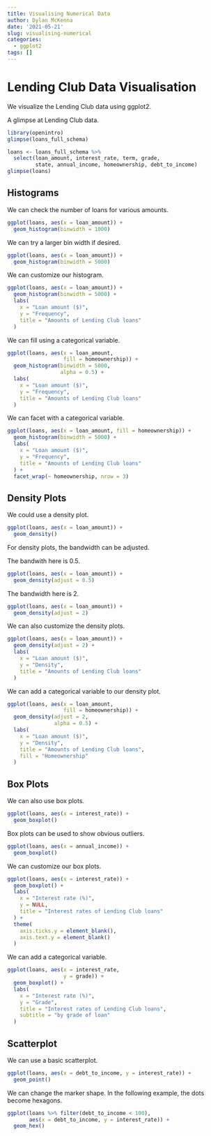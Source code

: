 ```yaml
---
title: Visualising Numerical Data
author: Dylan McKenna
date: '2021-05-21'
slug: visualising-numerical
categories:
  - ggplot2
tags: []
---
```


# Lending Club Data Visualisation
We visualize the Lending Club data using ggplot2.

A glimpse at Lending Club data.

```r
library(openintro)
glimpse(loans_full_schema)

```

```r
loans <- loans_full_schema %>%
  select(loan_amount, interest_rate, term, grade, 
         state, annual_income, homeownership, debt_to_income)
glimpse(loans)
```

## Histograms
We can check the number of loans for various amounts.

```r
ggplot(loans, aes(x = loan_amount)) +
  geom_histogram(binwidth = 1000)
```
We can try a larger bin width if desired.

```r
ggplot(loans, aes(x = loan_amount)) +
  geom_histogram(binwidth = 5000)
```

We can customize our histogram.
```r
ggplot(loans, aes(x = loan_amount)) +
  geom_histogram(binwidth = 5000) +
  labs(
    x = "Loan amount ($)",
    y = "Frequency",
    title = "Amounts of Lending Club loans"
  )
```

We can fill using a categorical variable.
```r
ggplot(loans, aes(x = loan_amount, 
                  fill = homeownership)) +
  geom_histogram(binwidth = 5000,
                 alpha = 0.5) +
  labs(
    x = "Loan amount ($)",
    y = "Frequency",
    title = "Amounts of Lending Club loans"
  )
```

We can facet with a categorical variable.
```r
ggplot(loans, aes(x = loan_amount, fill = homeownership)) + 
  geom_histogram(binwidth = 5000) +
  labs(
    x = "Loan amount ($)",
    y = "Frequency",
    title = "Amounts of Lending Club loans"
  ) +
  facet_wrap(~ homeownership, nrow = 3)
```

## Density Plots

We could use a density plot.
```r
ggplot(loans, aes(x = loan_amount)) +
  geom_density()

```
For density plots, the bandwidth can be adjusted.

The bandwith here is 0.5.
```r
ggplot(loans, aes(x = loan_amount)) +
  geom_density(adjust = 0.5)
```
The bandwidth here is 2.
```r
ggplot(loans, aes(x = loan_amount)) +
  geom_density(adjust = 2)
```
We can also customize the density plots.
```r
ggplot(loans, aes(x = loan_amount)) +
  geom_density(adjust = 2) +
  labs(
    x = "Loan amount ($)",
    y = "Density",
    title = "Amounts of Lending Club loans"
  )
```
We can add a categorical variable to our density plot.
```r
ggplot(loans, aes(x = loan_amount, 
                  fill = homeownership)) +
  geom_density(adjust = 2, 
               alpha = 0.5) +
  labs(
    x = "Loan amount ($)",
    y = "Density",
    title = "Amounts of Lending Club loans", 
    fill = "Homeownership"
  )
```

## Box Plots
We can also use box plots.

```r
ggplot(loans, aes(x = interest_rate)) +
  geom_boxplot()
```

Box plots can be used to show obvious outliers.
```r
ggplot(loans, aes(x = annual_income)) +
  geom_boxplot()
```

We can customize our box plots.

```r
ggplot(loans, aes(x = interest_rate)) +
  geom_boxplot() +
  labs(
    x = "Interest rate (%)",
    y = NULL,
    title = "Interest rates of Lending Club loans"
  ) +
  theme(
    axis.ticks.y = element_blank(),
    axis.text.y = element_blank()
  )
```

We can add a categorical variable.

```r
ggplot(loans, aes(x = interest_rate,
                  y = grade)) +
  geom_boxplot() +
  labs(
    x = "Interest rate (%)",
    y = "Grade",
    title = "Interest rates of Lending Club loans",
    subtitle = "by grade of loan"
  )
```

## Scatterplot

We can use a basic scatterplot.

```r
ggplot(loans, aes(x = debt_to_income, y = interest_rate)) +
  geom_point()
```

We can change the marker shape. In the following example, the dots become hexagons.

```r
ggplot(loans %>% filter(debt_to_income < 100), 
       aes(x = debt_to_income, y = interest_rate)) +
  geom_hex()
```

